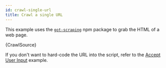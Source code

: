 ```yaml
---
id: crawl-single-url
title: Crawl a single URL
---
```



This example uses the [`got-scraping`](https://github.com/apify/got-scraping) npm package
to grab the HTML of a web page.

<CodeBlock className="language-js">
	{CrawlSource}
</CodeBlock>

If you don't want to hard-code the URL into the script, refer to the [Accept User Input](./accept-user-input) example.
